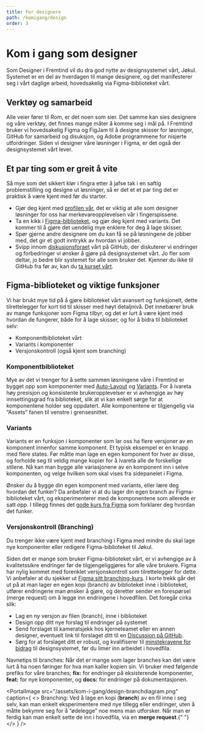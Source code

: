 ```yaml
---
title: For designere
path: /komigang/design
order: 3
---
```



# Kom i gang som designer

<Ingress>
    Som Designer i Fremtind vil du dra god nytte av designsystemet vårt, Jøkul. Systemet er en del av hverdagen til
    mange designere, og det manifesterer seg i vårt daglige arbeid, hovedsakelig via Figma-biblioteket vårt.
</Ingress>

## Verktøy og samarbeid

Alle veier fører til Rom, er det noen som sier. Det samme kan sies designere og våre verktøy, det finnes mange måter å komme seg i mål på. I Fremtind bruker vi hovedsakelig Figma og FigJam til å designe skisser for løsninger, GitHub for samarbeid og disuksjon, og Adobe programmene for nisjerte utfordringer. Siden vi designer våre løsninger i Figma, er det også der designsystemet vårt lever.

## Et par ting som er greit å vite

Så mye som det sikkert klør i fingra etter å jafse tak i en saftig problemstilling og designe ut løsninger, så er det et et par ting det er praktisk å være kjent med før du starter.

-   Gjør deg kjent med [profilen vår](/profil/designprinsipper), det er viktig at alle som designer løsninger for oss har merkevareopplevelsen vår i fingerspissene.
-   Ta en kikk i [Figma-biblioteket](https://www.figma.com/file/y9JtTf3whfTCHCdYSUXVQ5/?node-id=0%3A1), og gjør deg kjent med variants. Det kommer til å gjøre det uendelig mye enklere for deg å lage skisser.
-   Spør gjerne andre designere om du kan få se på løsningene de jobber med, det gir et godt inntrykk av hvordan vi jobber.
-   Svipp innom [diskusjonsforaet](https://github.com/fremtind/jokul/discussions) vårt på GitHub, der diskuterer vi endringer og forbedringer vi ønsker å gjøre på designsystemet vårt. Jo fler som deltar, jo bedre blir systemet for alle som bruker det. Kjenner du ikke til GitHub fra før av, kan du [ta kurset vårt](https://www.figma.com/proto/HOmcpKHfjHnS9f8397hfxU/Github-for-Designere?page-id=0%3A1&node-id=1%3A2&viewport=260%2C48%2C0.1&scaling=scale-down-width&starting-point-node-id=1%3A2).

## Figma-biblioteket og viktige funksjoner

Vi har brukt mye tid på å gjøre biblioteket vårt avansert og funksjonelt, dette tilrettelegger for kort tid til skisser med høyt detaljnivå. Det innebærer bruk av mange funksjoner som Figma tilbyr, og det er lurt å være kjent med hvordan de fungerer, både for å lage skisser, og for å bidra til biblioteket selv:

-   Komponentbiblioteket vårt
-   Variants i komponenter
-   Versjonskontroll (også kjent som branching)

### Komponentbiblioteket

Mye av det vi trenger for å sette sammen løsningene våre i Fremtind er bygget opp som komponenter med [Auto-Layout](https://help.figma.com/hc/en-us/articles/360040451373-Create-dynamic-designs-with-auto-layout) og [Variants](https://help.figma.com/hc/en-us/articles/360056440594-Create-and-use-variants). For å ivareta høy presisjon og konsistente brukeropplevelser er vi avhengige av høy innsettingsgrad fra biblioteket, slik at vi kan enkelt sørge for at komponentene holder seg oppdatert. Alle komponentene er tilgjengelig via “Assets” fanen til venstre i grensesnittet.

<PortalImage
    src="/assets/kom-i-gang/design-figma-components.png"
    caption="Innsetting: Bruk Shift + I inne i Figmafilen din, for å ta frem en hurtigmeny med søk for innsetting av nye komponenter fra designsystemet."
/>

### Variants

Variants er en funksjon i komponenter som lar oss ha flere versjoner av en komponent innenfor samme komponent. Et typisk eksempel er en knapp med flere states. Før måtte man lage en egen komponent for hver av disse, og forholde seg til veldig mange kopier for å ivareta alle de forskellige stilene. Nå kan man bygge alle variasjonene av en komponent inn i selve komponenten, og velge hvilken som skal vises fra sidepanelet i Figma.

<PortalImage
    className="jkl-spacing-xl--bottom"
    src="/assets/kom-i-gang/design-variants.png"
    caption="Variants i komponenter: I stedet for å ha mange kopier av samme komponent, kan vi nå slå av og på variasjoner av samme komponent etter behov."
/>

Ønsker du å bygge din egen komponent med variants, eller lære deg hvordan det funker? Da anbefaler vi at du lager din egen branch av Figma-biblioteket vårt, og eksperimenterer med de komponentene som allerede er satt opp. I tillegg finnes det [gode kurs fra Figma](https://help.figma.com/hc/en-us/sections/360006233714-Components-and-styles) som forklarer deg hvordan det funker.

### Versjonskontroll (Branching)

<div className="jkl-portal-paragraph">
    <WarningMessageBox title="Obs: funksjon for viderekomne" role="none presentation" fullWidth>
        Du trenger ikke være kjent med branching i Figma med mindre du skal lage nye komponenter eller redigere
        Figma-biblioteket til Jøkul.
    </WarningMessageBox>
</div>

Siden det er mange som bruker Figma-biblioteket vårt, er vi avhengige av å kvalitetssikre endringer før de tilgjengeliggjøres for alle våre brukere. Figma har nylig kommet med forenklet versjonskontroll som tilrettelegger for dette. Vi anbefaler at du sjekker ut [Figma sitt branching-kurs](https://help.figma.com/hc/en-us/articles/360063144053-Create-branches-and-merge-changes). I korte trekk går det ut på at man lager en egen kopi (branch) av biblioteket inne i biblioteket, utfører endringene man ønsker å gjøre, og deretter sender en forespørsel (merge request) om å legge inn endringene i hovedfilen. Det foregår cirka slik:

-   Lag en ny versjon av filen (branch), inne i biblioteket
-   Design opp ditt nye forslag til endringer på systemet
-   Send forslaget til kameratsjekk hos kjerneteamet eller en annen designer, eventuelt link til forslaget ditt til en [Discussion på GitHub](https://github.com/fremtind/jokul/discussions).
-   Sørg for at forslaget ditt er robust, og kvalifiserer til [minstekravene for bidrag](/komigang/prosessen#klar-for-å-lansere-huskelista-hjelper-deg-) til designsystemet, før du limer inn arbeidet i hovedfila.

<div className="jkl-portal-paragraph">
    <p className="jkl-small jkl-spacing-s--bottom">
        Navnetips til branches: Når det er mange som lager branches kan det være lurt å ha noen føringer for hva man
        kaller kopien sin. Vi bruker med følgende prefiks for våre branches; <b>fix:</b> for endringer på eksisterende
        komponenter, <b>feat:</b> for nye komponenter, og <b>docs:</b> for endringer på dokumentasjonen.
    </p>
</div>

<PortalImage
    src="/assets/kom-i-gang/design-branchdiagram.png"
    caption={
        <>
            Branching: Ved å lage en kopi (<b>branch</b>) av en fil inne i seg selv, kan man enkelt eksperimentere med
            nye tillegg eller endringer, uten å måtte bekymre seg for å “ødelegge” noe mens man utforsker. Når man er
            ferdig kan man enkelt sette de inn i hovedfila, via en <b>merge request</b>.{" "}
        </>
    }
/>
